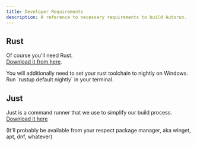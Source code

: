 ```yaml
---
title: Developer Requirements
description: A reference to necessary requirements to build Autorun.
---
```



## Rust

Of course you'll need Rust. <br/>
[Download it from here](https://rustup.rs).

<Aside type="caution" title="Windows">
    You will additionally need to set your rust toolchain to nightly on Windows.<br/>
    Run `rustup default nightly` in your terminal.
</Aside>

## Just

Just is a command runner that we use to simplify our build process. <br/>
[Download it here](https://just.systems/man/en)

(It'll probably be available from your respect package manager, aka winget, apt, dnf, whatever)
